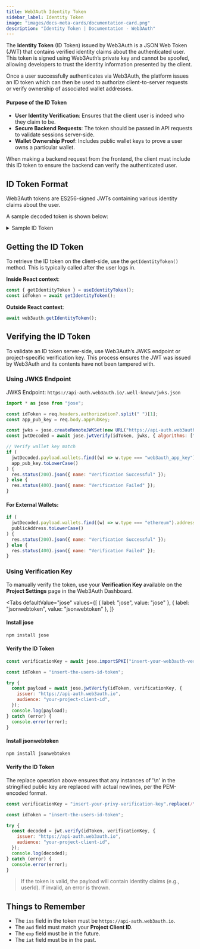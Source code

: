 ```yaml
---
title: Web3Auth Identity Token
sidebar_label: Identity Token
image: "images/docs-meta-cards/documentation-card.png"
description: "Identity Token | Documentation - Web3Auth"
---
```



The **Identity Token** (ID Token) issued by Web3Auth is a JSON Web Token (JWT) that contains
verified identity claims about the authenticated user. This token is signed using Web3Auth’s private
key and cannot be spoofed, allowing developers to trust the identity information presented by the
client.

Once a user successfully authenticates via Web3Auth, the platform issues an ID token which can then
be used to authorize client-to-server requests or verify ownership of associated wallet addresses.

#### Purpose of the ID Token

- **User Identity Verification**: Ensures that the client user is indeed who they claim to be.
- **Secure Backend Requests**: The token should be passed in API requests to validate sessions
  server-side.
- **Wallet Ownership Proof**: Includes public wallet keys to prove a user owns a particular wallet.

When making a backend request from the frontend, the client must include this ID token to ensure the
backend can verify the authenticated user.

## ID Token Format

Web3Auth tokens are ES256-signed JWTs containing various identity claims about the user.

A sample decoded token is shown below:

<details>
  <summary>Sample ID Token</summary>

```js
{
  "iat": 1747727490,
  "aud": "BJp5VGbuhg_mUA.....7B0SseDPBWabmYmEFXpfu8CGWSw",
  "nonce": "030cb3f1ab9593d987b17cb....38afe331561105213",
  "iss": "https://api-auth.web3auth.io",
  "wallets": [
    {
      "public_key": "5771379329ae0f3b76........82f17373a13d8683561",
      "type": "web3auth_app_key",
      "curve": "ed25519"
    },
    {
      "public_key": "020fda199e933b24a74...........6c9cc67a13c23d",
      "type": "web3auth_app_key",
      "curve": "secp256k1"
    }
  ],
  "email": "shahbaz@web3auth.io",
  "name": "Mohammad Shahbaz Alam",
  "profileImage": "https://lh3.googleusercontent.com/a/AcJD_Fs0...._xzcWYzT=s96-c",
  "authConnection": "web3auth",
  "userId": "shahbaz@web3auth.io",
  "groupedAuthConnectionId": "web3auth-google-sapphire-mainnet",
  "exp": 1747813890
}
```

:::warning NOTE

If the `Return user data in identity token` setting is disabled on the Web3Auth Dashboard,
personally identifiable information (PII) such as **email**, **name**, and **profileImage** will be
omitted from the token.

:::

</details>

## Getting the ID Token

To retrieve the ID token on the client-side, use the `getIdentityToken()` method. This is typically
called after the user logs in.

**Inside React context**:

```js
const { getIdentityToken } = useIdentityToken();
const idToken = await getIdentityToken();
```

**Outside React context**:

```js
await web3auth.getIdentityToken();
```

## Verifying the ID Token

To validate an ID token server-side, use Web3Auth’s JWKS endpoint or project-specific verification
key. This process ensures the JWT was issued by Web3Auth and its contents have not been tampered
with.

### Using JWKS Endpoint

JWKS Endpoint: `https://api-auth.web3auth.io/.well-known/jwks.json`

```js title="Example (Node.js with jose)"
import * as jose from "jose";

const idToken = req.headers.authorization?.split(" ")[1];
const app_pub_key = req.body.appPubKey;

const jwks = jose.createRemoteJWKSet(new URL("https://api-auth.web3auth.io/.well-known/jwks.json"));
const jwtDecoded = await jose.jwtVerify(idToken, jwks, { algorithms: ["ES256"] });

// Verify wallet key match
if (
  jwtDecoded.payload.wallets.find((w) => w.type === "web3auth_app_key").public_key.toLowerCase() ===
  app_pub_key.toLowerCase()
) {
  res.status(200).json({ name: "Verification Successful" });
} else {
  res.status(400).json({ name: "Verification Failed" });
}
```

#### For External Wallets:

```js
if (
  jwtDecoded.payload.wallets.find((w) => w.type === "ethereum").address.toLowerCase() ===
  publicAddress.toLowerCase()
) {
  res.status(200).json({ name: "Verification Successful" });
} else {
  res.status(400).json({ name: "Verification Failed" });
}
```

### Using Verification Key

To manually verify the token, use your **Verification Key** available on the **Project Settings**
page in the Web3Auth Dashboard.

<Tabs
defaultValue="jose"
values={[
  { label: "jose", value: "jose" },
  { label: "jsonwebtoken", value: "jsonwebtoken" },
]}
>
<TabItem value="jose">

#### Install jose

```bash
npm install jose
```

#### Verify the ID Token

```js title="Example (JWT Verification using jose)"
const verificationKey = await jose.importSPKI("insert-your-web3auth-verification-key", "ES256");

const idToken = "insert-the-users-id-token";

try {
  const payload = await jose.jwtVerify(idToken, verificationKey, {
    issuer: "https://api-auth.web3auth.io",
    audience: "your-project-client-id",
  });
  console.log(payload);
} catch (error) {
  console.error(error);
}
```

</TabItem>
<TabItem value="jsonwebtoken">

#### Install jsonwebtoken

```bash
npm install jsonwebtoken
```

#### Verify the ID Token

The replace operation above ensures that any instances of '\n' in the stringified public key are
replaced with actual newlines, per the PEM-encoded format.

```js title="Example (JWT Verification using jsonwebtoken)"
const verificationKey = "insert-your-privy-verification-key".replace(/\\n/g, "\n");

const idToken = "insert-the-users-id-token";

try {
  const decoded = jwt.verify(idToken, verificationKey, {
    issuer: "https://api-auth.web3auth.io",
    audience: "your-project-client-id",
  });
  console.log(decoded);
} catch (error) {
  console.error(error);
}
```

</TabItem>
</Tabs>

> If the token is valid, the payload will contain identity claims (e.g., userId). If invalid, an
> error is thrown.

## Things to Remember

- The `iss` field in the token must be `https://api-auth.web3auth.io`.
- The `aud` field must match your **Project Client ID**.
- The `exp` field must be in the future.
- The `iat` field must be in the past.
